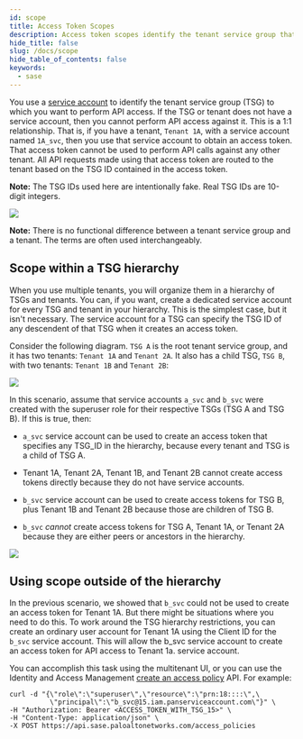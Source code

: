 ```yaml
---
id: scope
title: Access Token Scopes
description: Access token scopes identify the tenant service group that an access token can access.
hide_title: false
slug: /docs/scope
hide_table_of_contents: false
keywords:
  - sase
---
```


You use a [service account](/sase/docs/service-accounts) to identify the tenant service
group (TSG) to which you want to perform API access. If the TSG or tenant does not have
a service account, then you cannot perform API access against it.
This is a 1:1 relationship. That is, if you have a tenant, `Tenant 1A`, with a service
account named `1A_svc`, then you use that service account to obtain an access token.
That access token cannot be used to perform API calls against any other tenant.
All API requests made using that access token are routed to the tenant based on the TSG ID contained
in the access token.

**Note:** The TSG IDs used here are intentionally fake. Real TSG IDs are 10-digit integers.

![](/sase/img/access_token_routing.png)

**Note:** There is no functional difference between a tenant service group and a tenant. The terms
are often used interchangeably.

## Scope within a TSG hierarchy

When you use multiple tenants, you will organize them in a hierarchy of TSGs and tenants.
You can, if you want, create a dedicated service account for every TSG and tenant in your hierarchy.
This is the simplest case, but it isn't necessary. The service account for a TSG can specify
the TSG ID of any descendent of that TSG when it creates an access token.

Consider the following diagram. `TSG A` is the root tenant service group, and it has two 
tenants: `Tenant 1A` and `Tenant 2A`. It also has a child TSG, `TSG B`, with two tenants: 
`Tenant 1B` and `Tenant 2B`:

![](/sase/img/tenant_hierarchy.png)

In this scenario, assume that service accounts `a_svc` and `b_svc` were created with the superuser
role for their respective TSGs (TSG A and TSG B). If this is true, then:

* `a_svc` service account can be used to create an access token that specifies any TSG_ID in the hierarchy, because every tenant and
TSG is a child of TSG A.

* Tenant 1A, Tenant 2A, Tenant 1B, and Tenant 2B cannot create access tokens directly because they
do not have service accounts.

* `b_svc` service account can be used to create access tokens for TSG B, plus Tenant 1B and Tenant 2B
because those are children of TSG B.

* `b_svc` _cannot_ create access tokens for TSG A, Tenant 1A, or Tenant 2A because they are either
peers or ancestors in the hierarchy.

![](/sase/img/hierarchy_scope.png)

## Using scope outside of the hierarchy

In the previous scenario, we showed that `b_svc` could not be used to create an access token for 
Tenant 1A. But there might be situations where you need to do this. To work around the TSG
hierarchy restrictions, you can create an ordinary user account for Tenant 1A using the Client ID
for the `b_svc` service account. This will allow the b_svc service account to create an access token
for API access to Tenant 1a. service account.

You can accomplish this task using the multitenant UI, or you can use the Identity and Access
Management [create an access policy](/sase/api/iam/accesspolicies#operation/createaccess_policy) API.
For example:

    curl -d "{\"role\":\"superuser\",\"resource\":\"prn:18::::\",\
              \"principal\":\"b_svc@15.iam.panserviceaccount.com\"}" \
    -H "Authorization: Bearer <ACCESS_TOKEN_WITH_TSG_15>" \
    -H "Content-Type: application/json" \
    -X POST https://api.sase.paloaltonetworks.com/access_policies
